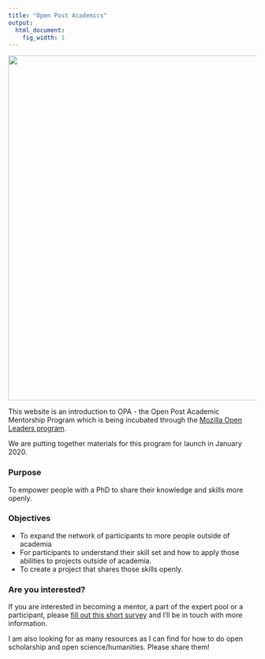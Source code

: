 ```yaml
---
title: "Open Post Academics"
output:
  html_document:
    fig_width: 1
---
```

<img src="images/BD_FLAME_Header.jpg" width="700px">


This website is an introduction to OPA - the Open Post Academic Mentorship Program which is being incubated through the [Mozilla Open Leaders program](https://foundation.mozilla.org/en/opportunity/mozilla-open-leaders/open-leaders-x/participants/).  

We are putting together materials for this program for launch in January 2020. 

### Purpose 
To empower people with a PhD to share their knowledge and skills more openly. 

### Objectives 
- To expand the network of participants to more people outside of academia 
- For participants to understand their skill set and how to apply those abilities to projects outside of academia.
- To create a project that shares those skills openly. 




### Are you interested? 
If you are interested in becoming a mentor, a part of the expert pool or a participant, please [fill out this short survey](https://docs.google.com/forms/d/e/1FAIpQLSf4bJko81Z9__AQ1aq7zMA5w3QQckwnXLHc_rLxluNlHhWsLA/viewform?usp=sf_link) and I'll be in touch with more information. 

I am also looking for as many resources as I can find for how to do open scholarship and open science/humanities. Please share them! 


